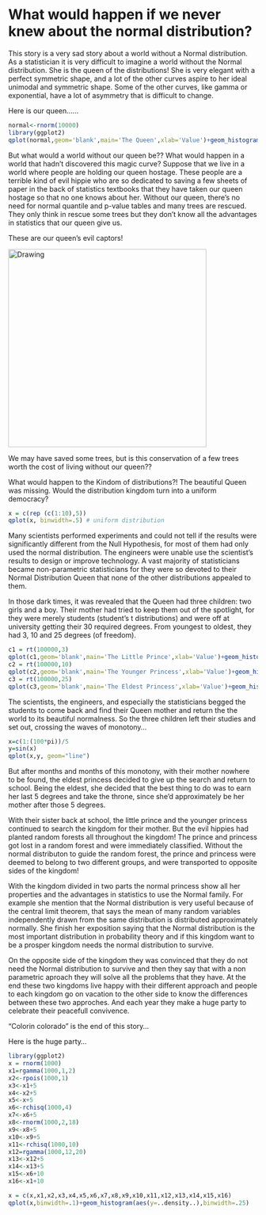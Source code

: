 What would happen if we never knew about the normal distribution?
========================================================

This story is a very sad story about a world without a Normal distribution.  As a statistician it is very difficult to imagine a world without the Normal distribution.  She is the queen of the distributions!  She is very elegant with a perfect symmetric shape, and a lot of the other curves aspire to her ideal unimodal and symmetric shape. Some of the other curves, like gamma or exponential, have a lot of asymmetry that is difficult to change.  


Here is our queen…...

```r
normal<-rnorm(10000)
library(ggplot2)
qplot(normal,geom='blank',main='The Queen',xlab='Value')+geom_histogram(aes(y=..density..),binwidth=.25)+stat_function(fun = dnorm, color='red') 
```
But what would a world without our queen be?? What would happen in a world that hadn't discovered this magic curve?  Suppose that we live in a world where people are holding our queen hostage.  These people are a terrible kind of evil hippie who are so dedicated to saving a few sheets of paper in the back of statistics textbooks that they have taken our queen hostage so that no one knows about her.  Without our queen, there's no need for normal quantile and p-value tables and many trees are rescued. They only think in rescue some trees but they don't know all the advantages in statistics that our queen give us.

These are our queen's evil captors!

<img src="http://flowerpower89.files.wordpress.com/2010/10/hippies.jpg" alt="Drawing" style="width: 400px;"/>

<!--  commented out original
![](http://flowerpower89.files.wordpress.com/2010/10/hippies.jpg =50x) 
-->

We may have saved some trees, but is this conservation of a few trees worth the cost of living without our queen?? 

What would happen to the Kindom of distributions?! The beautiful Queen was missing.  Would the distribution kingdom turn into a uniform democracy?
```r
x = c(rep (c(1:10),5))
qplot(x, binwidth=.5) # uniform distribution
```
Many scientists performed experiments and could not tell if the results were significantly different from the Null Hypothesis, for most of them had only used the normal distribution.  The engineers were unable use the scientist's results to design or improve technology. A vast majority of statisticians became non-parametric statisticians for they were so devoted to their Normal Distribution Queen that none of the other distributions appealed to them.

In those dark times, it was revealed that the Queen had three children: two girls and a boy. Their mother had tried to keep them out of the spotlight, for they were merely students (student's t distributions) and were off at university getting their 30 required degrees.  From youngest to oldest, they had 3, 10 and 25 degrees (of freedom).
```r
c1 = rt(100000,3)
qplot(c1,geom='blank',main='The Little Prince',xlab='Value')+geom_histogram(aes(y=..density..),binwidth=.25)+stat_function(fun = dt, args = c(df = 3), color='green')+xlim(-10,10) 
c2 = rt(100000,10)
qplot(c2,geom='blank',main='The Younger Princess',xlab='Value')+geom_histogram(aes(y=..density..),binwidth=.25)+stat_function(fun = dt, args = c(df = 10), color='blue')+xlim(-10,10) 
c3 = rt(100000,25)
qplot(c3,geom='blank',main='The Eldest Princess',xlab='Value')+geom_histogram(aes(y=..density..),binwidth=.25)+stat_function(fun = dt, args = c(df = 25), color='purple')+xlim(-10,10) 
```
The scientists, the engineers, and especially the statisticians begged the students to come back and find their Queen mother and return the the world to its beautiful normalness.  So the three children left their studies and set out, crossing the waves of monotony...
```r
x=c(1:(100*pi))/5
y=sin(x)
qplot(x,y, geom="line")
```

But after months and months of this monotony, with their mother nowhere to be found, the eldest princess decided to give up the search and return to school.  Being the eldest, she decided that the best thing to do was to earn her last 5 degrees and take the throne, since she'd approximately be her mother after those 5 degrees. 

With their sister back at school, the little prince and the younger princess continued to search the kingdom for their mother. But the evil hippies had planted random forests all throughout the kingdom! The prince and princess got lost in a random forest and were immediately classified. Without the normal distributon to guide the random forest, the prince and princess were deemed to belong to two different groups, and were transported to opposite sides of the kingdom!


With the kingdom divided in two parts the normal princess show all her properties and the advantages in statistics to use the Normal family. For example she mention that the Normal distribution is very useful because of the central limit theorem, that says the mean of many random variables independently drawn from the same distribution is distributed approximately normally. She finish her exposition saying that the Normal distribution is the most important distribution in probability theory and if this kingdom want to be a prosper kingdom needs the normal distribution to survive.

On the opposite side of the kingdom they was convinced that they do not need the Normal distribution to survive and then they say that with a non parametric aproach they will solve all the problems that they have.
At the end these two kingdoms live happy with their different approach and people to each kingdom go on vacation to the other side to know the differences between these two approches.
And each year they make a huge party to celebrate their peacefull convivence.
 

"Colorin colorado" is the end of this story...

Here is the huge party...

```r
library(ggplot2)
x = rnorm(1000)
x1=rgamma(1000,1,2)
x2<-rpois(1000,1)
x3<-x1+5
x4<-x2+5
x5<-x+5
x6<-rchisq(1000,4)
x7<-x6+5
x8<-rnorm(1000,2,18)
x9<-x8+5
x10<-x9+5
x11<-rchisq(1000,10)
x12=rgamma(1000,12,20)
x13<-x12+5
x14<-x13+5
x15<-x6+10
x16<-x1+10

x = c(x,x1,x2,x3,x4,x5,x6,x7,x8,x9,x10,x11,x12,x13,x14,x15,x16)
qplot(x,binwidth=.1)+geom_histogram(aes(y=..density..),binwidth=.25)

```

